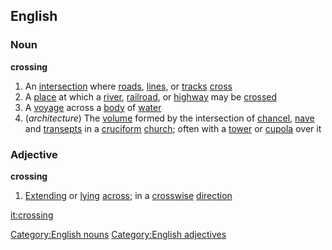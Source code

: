 ==English==
===Noun===
'''crossing'''
#An [[intersection]] where [[road]]s, [[line]]s, or [[track]]s [[cross]]
#A [[place]] at which a [[river]], [[railroad]], or [[highway]] may be [[crossed]]
#A [[voyage]] across a [[body]] of [[water]]
#(''architecture'') The [[volume]] formed by the intersection of [[chancel]], [[nave]] and [[transept]]s in a [[cruciform]] [[church]]; often with a [[tower]] or [[cupola]] over it
===Adjective===
'''crossing'''
#[[Extending]] or [[lying]] [[across]]; in a [[crosswise]] [[direction]]
[[Category:English nouns]]
[[Category:English adjectives]]

[[it:crossing]]